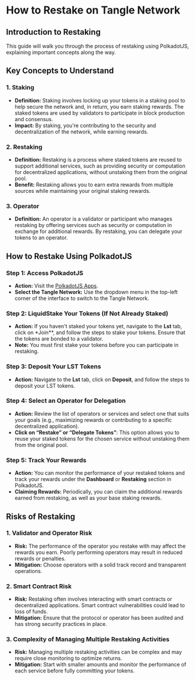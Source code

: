 # How to Restake on Tangle Network

## Introduction to Restaking

This guide will walk you through the process of restaking using PolkadotJS, explaining important concepts along the way.

## Key Concepts to Understand

### 1. **Staking**

- **Definition:** Staking involves locking up your tokens in a staking pool to help secure the network and, in return, you earn staking rewards. The staked tokens are used by validators to participate in block production and consensus.
- **Impact:** By staking, you're contributing to the security and decentralization of the network, while earning rewards.

### 2. **Restaking**

- **Definition:** Restaking is a process where staked tokens are reused to support additional services, such as providing security or computation for decentralized applications, without unstaking them from the original pool.
- **Benefit:** Restaking allows you to earn extra rewards from multiple sources while maintaining your original staking rewards.

### 3. **Operator**

- **Definition:** An operator is a validator or participant who manages restaking by offering services such as security or computation in exchange for additional rewards. By restaking, you can delegate your tokens to an operator.

## How to Restake Using PolkadotJS

### Step 1: Access PolkadotJS

- **Action:** Visit the [PolkadotJS Apps](https://polkadot.js.org/apps/).
- **Select the Tangle Network:** Use the dropdown menu in the top-left corner of the interface to switch to the Tangle Network.

### Step 2: LiquidStake Your Tokens (If Not Already Staked)

- **Action:** If you haven't staked your tokens yet, navigate to the **Lst** tab, click on \*Join\*\*, and follow the steps to stake your tokens. Ensure that the tokens are bonded to a validator.
- **Note:** You must first stake your tokens before you can participate in restaking.

### Step 3: Deposit Your LST Tokens

- **Action:** Navigate to the **Lst** tab, click on **Deposit**, and follow the steps to deposit your LST tokens.

### Step 4: Select an Operator for Delegation

- **Action:** Review the list of operators or services and select one that suits your goals (e.g., maximizing rewards or contributing to a specific decentralized application).
- **Click on “Restake” or “Delegate Tokens”**: This option allows you to reuse your staked tokens for the chosen service without unstaking them from the original pool.

### Step 5: Track Your Rewards

- **Action:** You can monitor the performance of your restaked tokens and track your rewards under the **Dashboard** or **Restaking** section in PolkadotJS.
- **Claiming Rewards:** Periodically, you can claim the additional rewards earned from restaking, as well as your base staking rewards.

## Risks of Restaking

### 1. **Validator and Operator Risk**

- **Risk:** The performance of the operator you restake with may affect the rewards you earn. Poorly performing operators may result in reduced rewards or penalties.
- **Mitigation:** Choose operators with a solid track record and transparent operations.

### 2. **Smart Contract Risk**

- **Risk:** Restaking often involves interacting with smart contracts or decentralized applications. Smart contract vulnerabilities could lead to loss of funds.
- **Mitigation:** Ensure that the protocol or operator has been audited and has strong security practices in place.

### 3. **Complexity of Managing Multiple Restaking Activities**

- **Risk:** Managing multiple restaking activities can be complex and may require close monitoring to optimize returns.
- **Mitigation:** Start with smaller amounts and monitor the performance of each service before fully committing your tokens.
